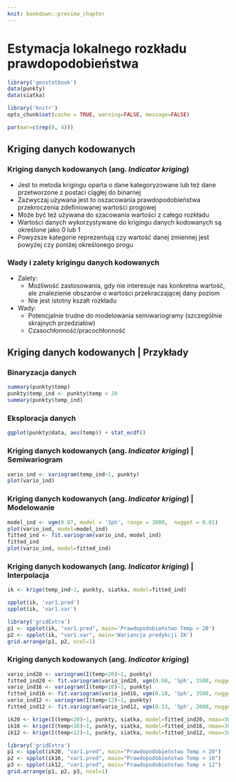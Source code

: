 ```yaml
---
knit: bookdown::preview_chapter
---
```


# Estymacja lokalnego rozkładu prawdopodobieństwa {#estymacja-lokalnego-rozkadu-prawdopodobienstwa}

```r
library('geostatbook')
data(punkty)
data(siatka)
```

```r
library('knitr')
opts_chunk$set(cache = TRUE, warning=FALSE, message=FALSE) 
```

```r
par(mar=c(rep(0, 4)))
```

## Kriging danych kodowanych

### Kriging danych kodowanych (ang. *Indicator kriging*)
- Jest to metoda krigingu oparta o dane kategoryzowane lub też dane przetworzone z postaci ciągłej do binarnej
- Zazwyczaj używana jest to oszacowania prawdopodobieństwa przekroczenia zdefiniowanej wartości progowej
- Może być też używana do szacowania wartości z całego rozkładu
- Wartości danych wykorzystywane do krigingu danych kodowanych są określone jako 0 lub 1
- Powyzsze kategorie reprezentują czy wartość danej zmiennej jest powyżej czy poniżej określonego progu

<!--http://geostat-course.org/system/files/geostat13_ind.pdf-->

### Wady i zalety krigingu danych kodowanych
- Zalety:
    - Możliwość zastosowania, gdy nie interesuje nas konkretna wartość, ale znalezienie obszarów o wartości przekraczającej dany poziom
    - Nie jest istotny kszałt rozkładu
- Wady:
    - Potencjalnie trudne do modelowania semiwariogramy (szczególnie skrajnych przedziałów)
    - Czasochłonność/pracochłonność
    
## Kriging danych kodowanych | Przykłady

### Binaryzacja danych

```r
summary(punkty$temp) 
punkty$temp_ind <- punkty$temp > 20
summary(punkty$temp_ind) 
```

### Eksploracja danych

```r
ggplot(punkty@data, aes(temp)) + stat_ecdf()
```

### Kriging danych kodowanych (ang. *Indicator kriging*) | Semiwariogram

```r
vario_ind <- variogram(temp_ind~1, punkty)         
plot(vario_ind)
```

### Kriging danych kodowanych (ang. *Indicator kriging*) | Modelowanie

```r
model_ind <- vgm(0.07, model = 'Sph', range = 3000,  nugget = 0.01)  
plot(vario_ind, model=model_ind)
fitted_ind <- fit.variogram(vario_ind, model_ind)
fitted_ind
plot(vario_ind, model=fitted_ind)
```

### Kriging danych kodowanych (ang. *Indicator kriging*) | Interpolacja

```r
ik <- krige(temp_ind~1, punkty, siatka, model=fitted_ind)
```

```r
spplot(ik, 'var1.pred')
spplot(ik, 'var1.var')
```

```r
library('gridExtra')
p1 <- spplot(ik, "var1.pred", main='Prawdopodobieństwo Temp > 20')
p2 <- spplot(ik, "var1.var", main='Wariancja predykcji IK')
grid.arrange(p1, p2, ncol=1)
```

### Kriging danych kodowanych (ang. *Indicator kriging*)

```r
vario_ind20 <- variogram(I(temp<20)~1, punkty)  
fitted_ind20 <- fit.variogram(vario_ind20, vgm(0.08, 'Sph', 3500, nugget=0.01))
vario_ind16 <- variogram(I(temp<16)~1, punkty)  
fitted_ind16 <- fit.variogram(vario_ind16, vgm(0.18, 'Sph', 3500, nugget=0.03))
vario_ind12 <- variogram(I(temp<12)~1, punkty)  
fitted_ind12 <- fit.variogram(vario_ind12, vgm(0.13, 'Sph', 2000, nugget=0.03))

ik20 <- krige(I(temp<20)~1, punkty, siatka, model=fitted_ind20, nmax=30)
ik16 <- krige(I(temp<16)~1, punkty, siatka, model=fitted_ind16, nmax=30)
ik12 <- krige(I(temp<12)~1, punkty, siatka, model=fitted_ind12, nmax=30)
```

```r
library('gridExtra')
p1 <- spplot(ik20, "var1.pred", main="Prawdopodobieństwo Temp < 20")
p2 <- spplot(ik16, "var1.pred", main="Prawdopodobieństwo Temp < 16")
p3 <- spplot(ik12, "var1.pred", main="Prawdopodobieństwo Temp < 12")
grid.arrange(p1, p2, p3, ncol=1)
```
